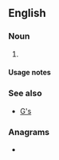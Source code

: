 {{also|gs|Gs|GS|g's|G/S|.gs|g.s.|G.S.|G's|␝}}

==English==

===Noun===
{{head|en|noun form}}

# {{plural of|en|g}}

====Usage notes====
{{U:en:plurals of letters}}

===See also===
* [[G's]]

===Anagrams===
* {{anagrams|en|a=gs|SG|Sg.|sg|sg.}}